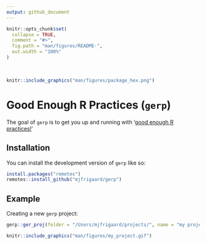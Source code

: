 ```yaml
---
output: github_document
---
```


<!-- README.md is generated from README.Rmd. Please edit that file -->

```r
knitr::opts_chunk$set(
  collapse = TRUE,
  comment = "#>",
  fig.path = "man/figures/README-",
  out.width = "100%"
)
```

<br>

```r
knitr::include_graphics("man/figures/package_hex.png")
```

# Good Enough R Practices (`gerp`)

<!-- badges: start -->
<!-- badges: end -->

The goal of `gerp` is to get you up and running with '[good enough R  practices!](https://journals.plos.org/ploscompbiol/article?id=10.1371/journal.pcbi.1005510)'

## Installation

You can install the development version of `gerp` like so:

``` r
install.packages("remotes")
remotes::install_github("mjfrigaard/gerp")
```

## Example

Creating a new `gerp` project:

```r
gerp::ger_proj(folder = "/Users/mjfrigaard/projects/", name = "my project")
```

```r
knitr::include_graphics("man/figures/my_project.gif")
```
